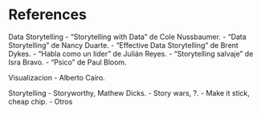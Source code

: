 # References {.unnumbered}

::: {#refs}
Data Storytelling
- "Storytelling with Data" de Cole Nussbaumer.
- "Data Storytelling" de Nancy Duarte.
- "Effective Data Storytelling" de Brent Dykes.
- "Habla como un líder" de Julián Reyes.
- "Storytelling salvaje" de Isra Bravo.
- "Psico" de Paul Bloom.

Visualizacion
- Alberto Cairo.

Storytelling
- Storyworthy, Mathew Dicks.
- Story wars, ?.
- Make it stick, cheap chip.
- 
Otros
:::
